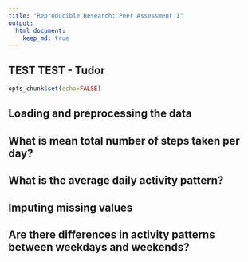 ```yaml
---
title: "Reproducible Research: Peer Assessment 1"
output: 
  html_document:
    keep_md: true
---
```




## TEST TEST - Tudor
```r
opts_chunk$set(echo=FALSE)
```



## Loading and preprocessing the data



## What is mean total number of steps taken per day?



## What is the average daily activity pattern?



## Imputing missing values



## Are there differences in activity patterns between weekdays and weekends?
